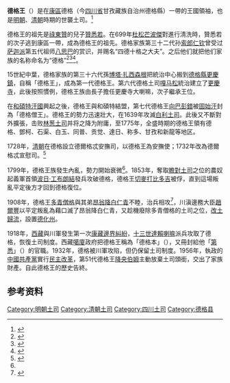 {{Infobox settlement
| name                    = 德格王
| settlement_type         = [[土司|土司]]
| established_title       = 創立
| established_date        = 15世紀中葉
| extinct_title           = 滅亡
| extinct_date            = 1956年<br>原因：廢除土司制度
| seat_type               = 統治中心
| seat                    = [[德格|德格]]<br>（今[[四川省|四川省]][[甘孜藏族自治州|甘孜藏族自治州]][[德格縣|德格縣]]）
| government_type         = [[安撫使|安撫使]]→[[宣慰使|宣慰使]]
| leader_title1           = 土司民族
| leader_name1            = [[藏族|藏族]]
| leader_title2           = 始祖
| leader_name2            = [[噶爾·東贊域松|噶爾·東贊域松]]
| leader_title3           = 始封者
| leader_name3            = [[博塔·扎西森根|博塔·扎西森根]]
}}
'''德格王'''（{{bo|z=སྡེ་དགེ་རྒྱལ་པོ|w=sde dge rgyal po}}）是在[[康區|康區]]德格（今[[四川省|四川省]]甘孜藏族自治州德格縣）一帶的王國領袖，也是[[明朝|明朝]]、[[清朝|清朝]]時期的世襲土司。<ref>{{cite journal | url=http://www.tibet.cn/periodical/xzyj/2008/04/200812/t20081208_441824.html | title=試談四川德格成文法與藏傳佛教及西藏地方傳統成文法之間淵源關係 | year=2008年 | issue=第四期 | journal=西藏研究 | author=索南才讓 | access-date=2019-08-27 | archive-url=https://web.archive.org/web/20190827060544/http://www.tibet.cn/periodical/xzyj/2008/04/200812/t20081208_441824.html | archive-date=2019-08-27 | dead-url=no }}</ref>

德格王的祖先是[[祿東贊|祿東贊]]的兒子[[贊悉若|贊悉若]]。在699年[[杜松芒波傑|杜松芒波傑]]對{{link-nl|噶爾氏|Gar-clan}}進行清洗時，贊悉若的次子逃到康區一帶，成為德格王的祖先。德格家族第三十二代孙[[索郎仁钦|索郎仁钦]]曾受过[[萨迦派|萨迦派]]第五代祖师[[八思巴|八思巴]]的赏识，并赐名“四德十格之大夫”。之后他们就把他们家族的名称命名为“德格”<ref name="four">{{cite web|author1={{lang|ja|川田 進}}|script-title=ja:デルゲ印経院とデルゲ土司に見る中国共産党のチベット政策[通过德格印经院和德格土司来考察中国共产党对西藏的政策]|url=http://www.oit.ac.jp/japanese/toshokan/tosho/kiyou/jinshahen/53-1/02kawata.pdf|accessdate=2015-07-10|format=pdf|archive-url=https://web.archive.org/web/20150710223107/http://www.oit.ac.jp/japanese/toshokan/tosho/kiyou/jinshahen/53-1/02kawata.pdf|archive-date=2015-07-10|dead-url=no}}</ref>{{rp|第24页}}<ref name="one">{{cite web|title=德格印经院历史与文化|url=http://www.baohuasi.org/gnews/2011222/2011222224191.html|website=宝华寺网|accessdate=2015-07-09|archive-url=https://web.archive.org/web/20150710020256/http://www.baohuasi.org/gnews/2011222/2011222224191.html|archive-date=2015-07-10|dead-url=yes}}</ref><ref name="three">{{cite web|title=德格县|url=http://www.phoer.net/geography/ganzi/dege.htm|website=巴蜀网|accessdate=2015-07-10|archive-url=https://web.archive.org/web/20150924072540/http://www.phoer.net/geography/ganzi/dege.htm|archive-date=2015-09-24|dead-url=no}}</ref>。

15世紀中葉，德格家族的第三十六代孫[[博塔·扎西森根|博塔·扎西森根]]把統治中心搬到[[德格縣|德格縣]][[更慶鎮|更慶鎮]]，自稱「德格王」，成為第一代德格王。第六代德格土司[[嘎马松|嘎马松]]統治建立了[[更慶寺|更慶寺]]，此後按照慣例，德格王族由長子擔任更慶寺大喇嘛，次子繼承王位。

在[[和碩特汗國|和碩特汗國]]興起之後，德格王與和碩特結盟，第七代德格王[[向巴彭錯|向巴彭錯]]被[[固始汗|固始汗]]封為「德格僧王」。德格王的勢力迅速壯大，在1639年攻滅[[白利土司|白利土司]]。此後又不斷對外擴張，击败[[林葱土司|林葱土司]]并将之降为附庸，至1775年，全盛時期的德格王領有德格、鄧柯、石渠、白玉、同普、贡觉、達日、称多、甘孜和新龍等地区。

1728年，[[清朝|清朝]]在德格設立德爾格忒安撫司，以德格王為安撫使；1732年改為德爾格忒宣慰司。<ref>{{Cite web | url=http://www.ganzixinwen.com/wh/kzms/mfms/n1445.html | title=康區四大土司之德格土司 | work=四川民族學院報 | access-date=2019-08-27 | archive-url=https://web.archive.org/web/20170902222859/http://www.ganzixinwen.com/wh/kzms/mfms/n1445.html | archive-date=2017-09-02 | dead-url=no }}</ref>

1799年，德格王族發生內亂，勢力開始衰微<ref name="four"/>{{rp|第24页}}。1853年，奪取[[瞻對土司|瞻對土司]]之位的農奴起義軍首領[[波日·工布朗結|波日·工布朗結]]發兵攻破德格，德格王[[切麥打比多吉|切麥打比多吉]]被俘，直到這場叛亂平定後方才回到德格復位。

1908年，德格王[[多青僧格|多青僧格]]與其弟[[昂翁降白仁青|昂翁降白仁青]]不睦，治兵相攻<ref name="five">{{cite book | last = Dorje | first = Gyurme | title = Tibet Handbook: The Travel Guide | edition = 2, illustrated, revised | publisher = Footprint Travel Guides | year = 1999年 | isbn = 1-900949-33-4 | page = 第469页 | url = http://books.google.com/books?id=xul-VmZBUKoC&pg=PA457&dq=Derge+kingdom&lr=&as_brr=3&as_pt=ALLTYPES&client=firefox-a#PPA469,M1}}</ref>，川滇邊務大臣[[趙爾豐|趙爾豐]]以平定叛亂為藉口滅了昂翁降白仁青，又趁機廢除多青僧格的土司之位，[[改土歸流|改土歸流]]，設置[[德化州|德化州]]。

1918年，[[西藏|西藏]]與川軍發生第一次[[康藏邊界糾紛|康藏邊界糾紛]]，[[十三世達賴喇嘛|十三世達賴喇嘛]]派兵攻取了德格，恢復土司制度。西藏[[噶廈|噶廈]]政府把德格王稱為「德格本」（{{bo|z=སྡེ་དགེ་དཔོན|w=sde dge dpon}}），又冊封給他「[[第悉|第悉]]」（{{bo|z=བདེ་སྲིད་|w=bde skyid}}）的官職。1932年，德格被川軍攻陷，但仍保留土司制度。1956年，執政的[[中國共產黨|中國共產黨]]實行[[西藏民主改革|民主改革]]，第51代德格王[[降央伯姆|降央伯姆]]主動放棄土司頭銜，交出了家族財產。自此德格王的歷史告終。

== 参考资料 ==
{{reflist}}


[[Category:明朝土司|Category:明朝土司]]
[[Category:清朝土司|Category:清朝土司]]
[[Category:四川土司|Category:四川土司]]
[[Category:德格县|Category:德格县]]